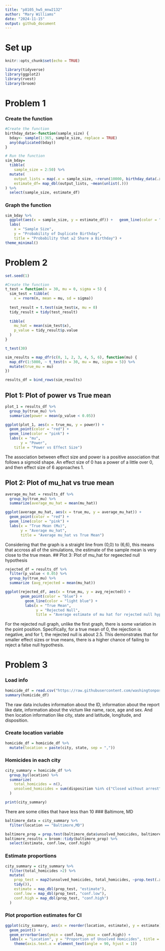 ```yaml
---
title: "p8105_hw5_mnw2132"
author: "Mary Williams"
date: "2024-11-15"
output: github_document
---
```

# Set up 
```r
knitr::opts_chunk$set(echo = TRUE)
```

```r
library(tidyverse)
library(ggplot2)
library(rvest)
library(broom)
```

# Problem 1
### Create the function
```r
#Create the function
birthday_data<-function(sample_size) {
  bday<- sample(1:365, sample_size, replace = TRUE)
  any(duplicated(bday))
}
```


```r
# Run the function
sim_bday= 
  tibble(
    sample_size = 2:50) %>%
  mutate(
    output_lists = map(.x = sample_size, ~rerun(10000, birthday_data(.x))), 
    estimate_df= map_dbl(output_lists, ~mean(unlist(.)))
) %>%
  select(sample_size, estimate_df)
```
### Graph the function
```r
sim_bday %>%
  ggplot(aes(x = sample_size, y = estimate_df)) +   geom_line(color = "light pink") +  geom_point(color = "red") + 
  labs(
    x = "Sample Size",
    y = "Probability of Duplicate Birthday",
    title = "Probability that ≥2 Share a Birthday") + 
theme_minimal()
```

# Problem 2
```r
set.seed(1)

#Create the function 
t_test = function(n = 30, mu = 0, sigma = 5) {
  sim_test = tibble(
    x = rnorm(n, mean = mu, sd = sigma))
  
  test_result = t.test(sim_test$x, mu = 0)
  tidy_result = tidy(test_result)
  
  tibble(
    mu_hat = mean(sim_test$x),
    p_value = tidy_result$p.value
  )
}

t_test(30)
```

```r
sim_results = map_dfr(c(0, 1, 2, 3, 4, 5, 6), function(mu) {
  map_dfr(1:5000, ~ t_test(n = 30, mu = mu, sigma = 5)) %>%
  mutate(true_mu = mu)
})
```

```r
results_df = bind_rows(sim_results)
```

## Plot 1: Plot of power vs True mean
```r
plot_1 = results_df %>%
  group_by(true_mu) %>%
  summarize(power = mean(p_value < 0.05))

ggplot(plot_1, aes(x = true_mu, y = power)) +
  geom_point(color = "red") + 
  geom_line(color = "pink") + 
  labs(x = "mu", 
       y = "Power", 
    title = "Power vs Effect Size")
```
The association between effect size and power is a positive association that follows a sigmoid shape. An effect size of 0 has a power of a little over 0, and then effect size of 6 approaches 1. 

## Plot 2: Plot of mu_hat vs true mean
```r
average_mu_hat = results_df %>%
  group_by(true_mu) %>%
  summarize(average_mu_hat = mean(mu_hat))

ggplot(average_mu_hat, aes(x = true_mu, y = average_mu_hat)) +
  geom_point(color = "red") +
  geom_line(color = "pink") +
  labs(x = "True Mean (Mu)",
       y = "Average mu_hat",
       title = "Average mu_hat vs True Mean")
```
Considering that the graph is a straight line from (0,0) to (6,6), this means that accross all of the simulations, the estimate of the sample mean is very close to the true mean. 
## Plot 3: Plot of mu_hat for regeected null hypothesis 
```r
rejected_df = results_df %>%
  filter(p_value < 0.05) %>%
  group_by(true_mu) %>%
  summarize (avg_rejected = mean(mu_hat))
```

```r
ggplot(rejected_df, aes(x = true_mu, y = avg_rejected)) +
       geom_point(color = "blue") +
         geom_line(color = "light blue") +
         labs(x = "True Mean",
              y = "Rejected Null",
              title = "Average estimate of mu hat for rejected null hypotheses")

```
For the rejected null graph, unlike the first graph, there is some variation in the point position. Specifically, for a true mean of 0, the rejection is negative, and for 1, the rejected null is about 2.5. This demonstrates that for smaller effect sizes or true means, there is a higher chance of failing to reject a false null hypothesis.

# Problem 3 

### Load info
```r
homicide_df = read.csv("https://raw.githubusercontent.com/washingtonpost/data-homicides/master/homicide-data.csv")
summary(homicide_df)
```
The raw data includes information about the ID, information about the report like date, information about the victum like name, race, age and sex. And then location information like city, state and latitude, longitude, and disposition.  

### Create location variable
```r
homicide_df = homicide_df %>%
  mutate(location = paste(city, state, sep = ","))
```

### Homicides in each city
```r
city_summary = homicide_df %>%
  group_by(location) %>%
  summarize(
    total_homicides = n(),
    unsolved_homicides = sum(disposition %in% c("Closed without arrest", "Open/No arrest"))
  )

print(city_summary)
```
There are some cities that have less than 10 
### Baltimore, MD
```r
baltimore_data = city_summary %>%
  filter(location == "Baltimore,MD")

baltimore_prop = prop.test(baltimore_data$unsolved_homicides, baltimore_data$total_homicides)
baltimore_results = broom::tidy(baltimore_prop) %>%
  select(estimate, conf.low, conf.high)

```

### Estimate proportions 
```r
city_summary = city_summary %>%
  filter(total_homicides >2) %>%
  mutate(
    prop_test = map2(unsolved_homicides, total_homicides, ~prop.test(.x, .y) %>% 
    tidy()),
    estimate = map_dbl(prop_test, "estimate"),
    conf.low = map_dbl(prop_test, "conf.low"),
    conf.high = map_dbl(prop_test, "conf.high")
  )
```

### Plot proportion estimates for CI
```r
ggplot(city_summary, aes(x = reorder(location, estimate), y = estimate)) + 
  geom_point() + 
  geom_errorbar(aes(ymin = conf.low, ymax = conf.high)) +
  labs(x = "Location", y = "Proportion of Unsolved Homicides", title = "Proportion of Unsolved Homicides by each location") + 
    theme(axis.text.x = element_text(angle = 90, hjust = 1))
```
